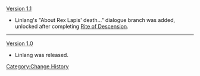 [[Version 1.1]]
*Linlang's "About Rex Lapis' death..." dialogue branch was added, unlocked after completing [[Rite of Descension]].
----
[[Version 1.0]]
*Linlang was released.
<noinclude>[[Category:Change History]]</noinclude>
